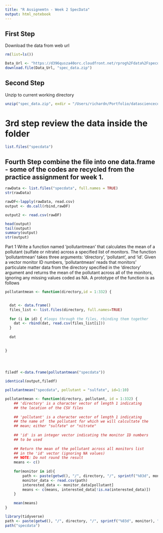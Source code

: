 ```yaml
---
title: "R Assignemtn - Week 2 SpecData"
output: html_notebook
---
```



## First Step
Download the data from web url

```r
rm(list=ls())
```



```r
Data_Url <- "https://d396qusza40orc.cloudfront.net/rprog%2Fdata%2Fspecdata.zip"
download.file(Data_Url, "spec_data.zip")
```


## Second Step
Unzip to current working directory
```r
unzip("spec_data.zip", exdir = "/Users/richardn/Portfolio/datasciencecoursera")

```

# 3rd step review the data inside the folder
```r
list.files("specdata")
```

## Fourth Step combine the file into one data.frame - some of the codes are recycled from the practice assignment for week 1.  
```r
rawData <- list.files("specdata", full.names = TRUE)
str(rawData)
```

```r
rawDF<-lapply(rawData, read.csv)
output <- do.call(rbind,rawDF)
```

```r
output2 <- read.csv(rawDF)
```




```r
head(output)
tail(output)
summary(output)
str(output)
```
Part 1
Write a function named 'pollutantmean' that calculates the mean of a pollutant (sulfate or nitrate) across a specified list of monitors. The function 'pollutantmean' takes three arguments: 'directory', 'pollutant', and 'id'. Given a vector monitor ID numbers, 'pollutantmean' reads that monitors' particulate matter data from the directory specified in the 'directory' argument and returns the mean of the pollutant across all of the monitors, ignoring any missing values coded as NA. A prototype of the function is as follows


```r
pollutantmean <- function(directory,id = 1:332) {
  

  dat <- data.frame() 
  files_list <- list.files(directory, full.names=TRUE)
  
  for (i in id) { #loops through the files, rbinding them together
    dat <- rbind(dat, read.csv(files_list[i]))
  }
    
  dat
  
  
}


        

```

```r
filedf <-data.frame(pollutantmean("specdata"))
```



```r
identical(output,filedf)
```


```r
pollutantmean("specdata", pollutant = "sulfate", id=1:10)
```
```r
pollutantmean <- function(directory, pollutant, id = 1:332) {
    ## 'directory' is a character vector of length 1 indicating
    ## the location of the CSV files
    
    ## 'pollutant' is a character vector of length 1 indicating
    ## the name of  the pollutant for which we will calcultate the
    ## mean; either "sulfate" or "nitrate"
    
    ## 'id' is an integer vector indicating the monitor ID numbers
    ## to be used
    
    ## Return the mean of the pollutant across all monitors list
    ## in the 'id' vector (ignoring NA values)
    ## NOTE: Do not round the result
    means <- c()
    
    for(monitor in id){
        path <- paste(getwd(), "/", directory, "/", sprintf("%03d", monitor), ".csv", sep = "")
        monitor_data <- read.csv(path)
        interested_data <- monitor_data[pollutant]
        means <- c(means, interested_data[!is.na(interested_data)])
    }
    
    mean(means)
}
```

```r
library(tidyverse)
path <- paste(getwd(), "/", directory, "/", sprintf("%03d", monitor), ".csv", sep = "")
path("specdata")
```

